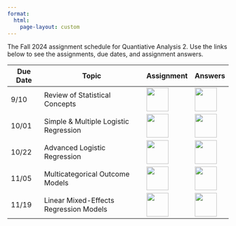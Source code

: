 ```yaml
---
format: 
  html:
    page-layout: custom
---
```

<div class="page-assignment">
The Fall 2024 assignment schedule for Quantiative Analysis 2. Use the links below to see the assignments, due dates, and assignment answers.

<table class="table-assignment">
<thead>
  <tr>
    <th class="tassign-date">Due Date</th>
    <th class="tassign-topic">Topic</th>
    <th class="tassign-content">Assignment</th>
    <th class="tassign-content">Answers</th>
  </tr>
</thead>
<tbody>
  <tr>
    <td class="tassign-date">9/10</td>
    <td class="tassign-topic">Review of Statistical Concepts</td>
    <td class="tassign-content"><a href="assignments/assignment_template_test.qmd" download target="_blank" rel="noopener noreferrer"><img src="assets/assignment-icon-1.png" width="50" height="54"></a></td>
    <td class="tassign-content"><a href="assignments/01-assignment-answers.html"><img src="assets/lecture-icon-1.png" width="50" height="54"></a></td>
  </tr>
  <tr>
    <td class="tassign-date">10/01</td>
    <td class="tassign-topic">Simple & Multiple Logistic Regression</td>
    <td class="tassign-content"><a href="assignments/02-assignment-page.html"><img src="assets/assignment-icon-1.png" width="50" height="54"></a></td>
    <td class="tassign-content"><a href="assignments/02-assignment-answers.html"><img src="assets/lecture-icon-1.png" width="50" height="54"></a></td>
  </tr>
    <tr>
    <td class="tassign-date">10/22</td>
    <td class="tassign-topic">Advanced Logistic Regression</td>
    <td class="tassign-content"><a href="assignments/03-assignment-page.html"><img src="assets/assignment-icon-1.png" width="50" height="54"></a></td>
    <td class="tassign-content"><a href="assignments/03-assignment-answers.html"><img src="assets/lecture-icon-1.png" width="50" height="54"></a></td>
  </tr>
    <tr>
    <td class="tassign-date">11/05</td>
    <td class="tassign-topic">Multicategorical Outcome Models</td>
    <td class="tassign-content"><a href="assignments/04-assignment-page.html"><img src="assets/assignment-icon-1.png" width="50" height="54"></a></td>
    <td class="tassign-content"><a href="assignments/04-assignment-answers.html"><img src="assets/lecture-icon-1.png" width="50" height="54"></a></td>
  </tr>
    <tr>
    <td class="tassign-date">11/19</td>
    <td class="tassign-topic">Linear Mixed-Effects Regression Models</td>
    <td class="tassign-content"><a href="assignments/05-assignment-page.html"><img src="assets/assignment-icon-1.png" width="50" height="54"></a></td>
    <td class="tassign-content"><a href="assignments/05-assignment-answers.html"><img src="assets/lecture-icon-1.png" width="50" height="54"></a></td>
  </tr>
</tbody>
</table>

</div>